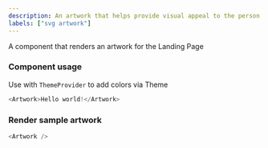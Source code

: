 ```yaml
---
description: An artwork that helps provide visual appeal to the person picture
labels: ["svg artwork"]
---
```



A component that renders an artwork for the Landing Page

### Component usage

Use with `ThemeProvider` to add colors via Theme

```js
<Artwork>Hello world!</Artwork>
```

### Render sample artwork

```js live
<Artwork />
```
